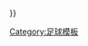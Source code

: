 {{fb team |t=莱比锡火车头|tan=莱比锡火车头足球俱乐部|tc=GER|oc={{#if:{{{oc|}}}|{{{oc}}} }} }}<!--
--><noinclude>[[Category:足球模板]]</noinclude>